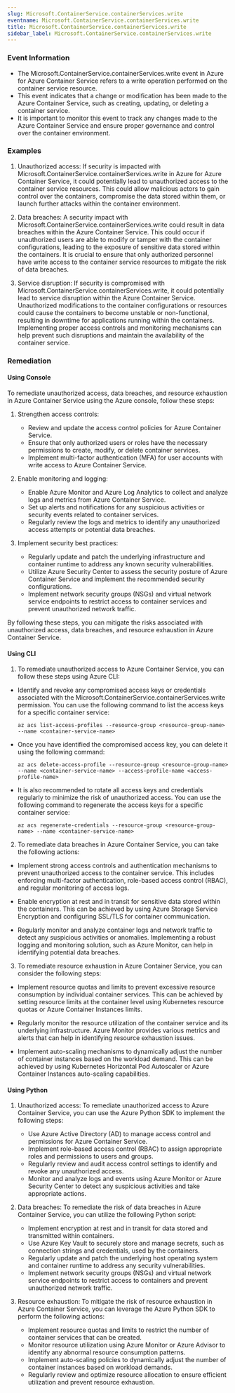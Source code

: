 ```yaml
--- 
slug: Microsoft.ContainerService.containerServices.write
eventname: Microsoft.ContainerService.containerServices.write
title: Microsoft.ContainerService.containerServices.write
sidebar_label: Microsoft.ContainerService.containerServices.write
---
```

                       
### Event Information

- The Microsoft.ContainerService.containerServices.write event in Azure for Azure Container Service refers to a write operation performed on the container service resource.
- This event indicates that a change or modification has been made to the Azure Container Service, such as creating, updating, or deleting a container service.
- It is important to monitor this event to track any changes made to the Azure Container Service and ensure proper governance and control over the container environment.


### Examples

1. Unauthorized access: If security is impacted with Microsoft.ContainerService.containerServices.write in Azure for Azure Container Service, it could potentially lead to unauthorized access to the container service resources. This could allow malicious actors to gain control over the containers, compromise the data stored within them, or launch further attacks within the container environment.

2. Data breaches: A security impact with Microsoft.ContainerService.containerServices.write could result in data breaches within the Azure Container Service. This could occur if unauthorized users are able to modify or tamper with the container configurations, leading to the exposure of sensitive data stored within the containers. It is crucial to ensure that only authorized personnel have write access to the container service resources to mitigate the risk of data breaches.

3. Service disruption: If security is compromised with Microsoft.ContainerService.containerServices.write, it could potentially lead to service disruption within the Azure Container Service. Unauthorized modifications to the container configurations or resources could cause the containers to become unstable or non-functional, resulting in downtime for applications running within the containers. Implementing proper access controls and monitoring mechanisms can help prevent such disruptions and maintain the availability of the container service.

### Remediation

#### Using Console

To remediate unauthorized access, data breaches, and resource exhaustion in Azure Container Service using the Azure console, follow these steps:

1. Strengthen access controls:
   - Review and update the access control policies for Azure Container Service.
   - Ensure that only authorized users or roles have the necessary permissions to create, modify, or delete container services.
   - Implement multi-factor authentication (MFA) for user accounts with write access to Azure Container Service.

2. Enable monitoring and logging:
   - Enable Azure Monitor and Azure Log Analytics to collect and analyze logs and metrics from Azure Container Service.
   - Set up alerts and notifications for any suspicious activities or security events related to container services.
   - Regularly review the logs and metrics to identify any unauthorized access attempts or potential data breaches.

3. Implement security best practices:
   - Regularly update and patch the underlying infrastructure and container runtime to address any known security vulnerabilities.
   - Utilize Azure Security Center to assess the security posture of Azure Container Service and implement the recommended security configurations.
   - Implement network security groups (NSGs) and virtual network service endpoints to restrict access to container services and prevent unauthorized network traffic.

By following these steps, you can mitigate the risks associated with unauthorized access, data breaches, and resource exhaustion in Azure Container Service.

#### Using CLI

1. To remediate unauthorized access to Azure Container Service, you can follow these steps using Azure CLI:

- Identify and revoke any compromised access keys or credentials associated with the Microsoft.ContainerService.containerServices.write permission. You can use the following command to list the access keys for a specific container service:

  ```
  az acs list-access-profiles --resource-group <resource-group-name> --name <container-service-name>
  ```

- Once you have identified the compromised access key, you can delete it using the following command:

  ```
  az acs delete-access-profile --resource-group <resource-group-name> --name <container-service-name> --access-profile-name <access-profile-name>
  ```

- It is also recommended to rotate all access keys and credentials regularly to minimize the risk of unauthorized access. You can use the following command to regenerate the access keys for a specific container service:

  ```
  az acs regenerate-credentials --resource-group <resource-group-name> --name <container-service-name>
  ```

2. To remediate data breaches in Azure Container Service, you can take the following actions:

- Implement strong access controls and authentication mechanisms to prevent unauthorized access to the container service. This includes enforcing multi-factor authentication, role-based access control (RBAC), and regular monitoring of access logs.

- Enable encryption at rest and in transit for sensitive data stored within the containers. This can be achieved by using Azure Storage Service Encryption and configuring SSL/TLS for container communication.

- Regularly monitor and analyze container logs and network traffic to detect any suspicious activities or anomalies. Implementing a robust logging and monitoring solution, such as Azure Monitor, can help in identifying potential data breaches.

3. To remediate resource exhaustion in Azure Container Service, you can consider the following steps:

- Implement resource quotas and limits to prevent excessive resource consumption by individual container services. This can be achieved by setting resource limits at the container level using Kubernetes resource quotas or Azure Container Instances limits.

- Regularly monitor the resource utilization of the container service and its underlying infrastructure. Azure Monitor provides various metrics and alerts that can help in identifying resource exhaustion issues.

- Implement auto-scaling mechanisms to dynamically adjust the number of container instances based on the workload demand. This can be achieved by using Kubernetes Horizontal Pod Autoscaler or Azure Container Instances auto-scaling capabilities.

#### Using Python

1. Unauthorized access: To remediate unauthorized access to Azure Container Service, you can use the Azure Python SDK to implement the following steps:
   - Use Azure Active Directory (AD) to manage access control and permissions for Azure Container Service.
   - Implement role-based access control (RBAC) to assign appropriate roles and permissions to users and groups.
   - Regularly review and audit access control settings to identify and revoke any unauthorized access.
   - Monitor and analyze logs and events using Azure Monitor or Azure Security Center to detect any suspicious activities and take appropriate actions.

2. Data breaches: To remediate the risk of data breaches in Azure Container Service, you can utilize the following Python script:
   - Implement encryption at rest and in transit for data stored and transmitted within containers.
   - Use Azure Key Vault to securely store and manage secrets, such as connection strings and credentials, used by the containers.
   - Regularly update and patch the underlying host operating system and container runtime to address any security vulnerabilities.
   - Implement network security groups (NSGs) and virtual network service endpoints to restrict access to containers and prevent unauthorized network traffic.

3. Resource exhaustion: To mitigate the risk of resource exhaustion in Azure Container Service, you can leverage the Azure Python SDK to perform the following actions:
   - Implement resource quotas and limits to restrict the number of container services that can be created.
   - Monitor resource utilization using Azure Monitor or Azure Advisor to identify any abnormal resource consumption patterns.
   - Implement auto-scaling policies to dynamically adjust the number of container instances based on workload demands.
   - Regularly review and optimize resource allocation to ensure efficient utilization and prevent resource exhaustion.


 